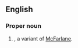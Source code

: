 ==English==

===Proper noun===
{{en-proper noun}}

# {{surname|Scottish and Northern Ireland [[patronymic]]|from=Scottish Gaelic|dot=}}, a variant of [[McFarlane]].